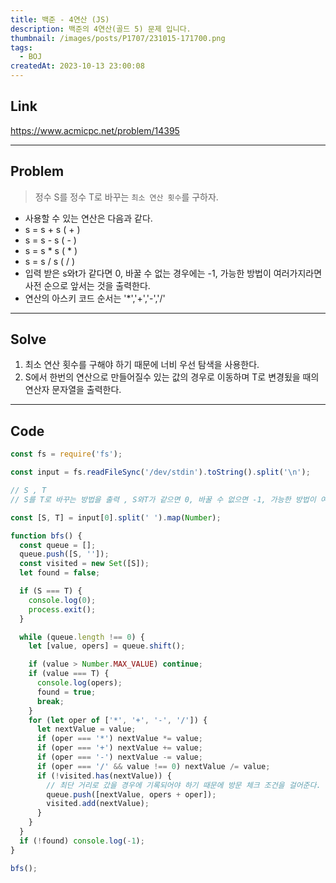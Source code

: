 ```yaml
---
title: 백준 - 4연산 (JS)
description: 백준의 4연산(골드 5) 문제 입니다.
thumbnail: /images/posts/P1707/231015-171700.png
tags:
  - BOJ
createdAt: 2023-10-13 23:00:08
---
```


## Link

https://www.acmicpc.net/problem/14395

<hr />

## Problem

> 정수 S를 정수 T로 바꾸는 `최소 연산 횟수`를 구하자.

- 사용할 수 있는 연산은 다음과 같다.
- s = s + s ( + )
- s = s - s ( - )
- s = s \* s ( \* )
- s = s / s ( / )
- 입력 받은 s와t가 같다면 0, 바꿀 수 없는 경우에는 -1, 가능한 방법이 여러가지라면 사전 순으로 앞서는 것을 출력한다.
- 연산의 아스키 코드 순서는 '\*','+','-','/'

<hr />

## Solve

1. 최소 연산 횟수를 구해야 하기 때문에 너비 우선 탐색을 사용한다.
2. S에서 한번의 연산으로 만들어질수 있는 값의 경우로 이동하며 T로 변경됬을 때의 연산자 문자열을 출력한다.

<hr />

## Code

```javascript
const fs = require('fs');

const input = fs.readFileSync('/dev/stdin').toString().split('\n');

// S , T
// S를 T로 바꾸는 방법을 출력 , S와T가 같으면 0, 바꿀 수 없으면 -1, 가능한 방법이 여러 가지라면 사전순으로 앞서는 것을 출력, 아스키 코드 순서 * , + , - , /

const [S, T] = input[0].split(' ').map(Number);

function bfs() {
  const queue = [];
  queue.push([S, '']);
  const visited = new Set([S]);
  let found = false;

  if (S === T) {
    console.log(0);
    process.exit();
  }

  while (queue.length !== 0) {
    let [value, opers] = queue.shift();

    if (value > Number.MAX_VALUE) continue;
    if (value === T) {
      console.log(opers);
      found = true;
      break;
    }
    for (let oper of ['*', '+', '-', '/']) {
      let nextValue = value;
      if (oper === '*') nextValue *= value;
      if (oper === '+') nextValue += value;
      if (oper === '-') nextValue -= value;
      if (oper === '/' && value !== 0) nextValue /= value;
      if (!visited.has(nextValue)) {
        // 최단 거리로 갔을 경우에 기록되어야 하기 때문에 방문 체크 조건을 걸어준다.
        queue.push([nextValue, opers + oper]);
        visited.add(nextValue);
      }
    }
  }
  if (!found) console.log(-1);
}

bfs();
```
